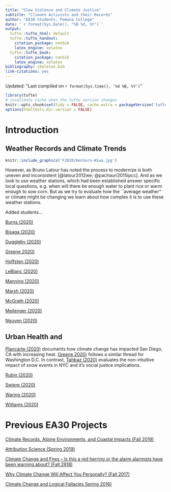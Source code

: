 ```yaml
---
title: "Slow Violence and Climate Justice"
subtitle: "Climate Activists and their Records"
author: "EA30 Students, Pomona College"
date: '`r format(Sys.Date(), "%B %d, %Y")`'
output:
  tufte::tufte_html: default
  tufte::tufte_handout:
    citation_package: natbib
    latex_engine: xelatex
  tufte::tufte_book:
    citation_package: natbib
    latex_engine: xelatex
bibliography: skeleton.bib
link-citations: yes
---
```

Updated: "Last compiled on `r format(Sys.time(), '%d %B, %Y')`"

```r
library(tufte)
# invalidate cache when the tufte version changes
knitr::opts_chunk$set(tidy = FALSE, cache.extra = packageVersion('tufte'))
options(htmltools.dir.version = FALSE)
```
# Introduction

## Weather Records and Climate Trends

```r
knitr::include_graphics('F2020/KenSaro-Wiwa.jpg')
```

However, as Bruno Latour has noted the process to modernize is both uneven and inconsistent [@latour2012we; @pachauri2015ipcc]. And as we look to use weather stations, which had been established answer specific local questions, e.g. when will there be enough water to plant rice or warm enough to sow corn. But as we try to evaluate how the ``average weather" or climate might be changing we learn about how complex it is to use these weather stations. 

Added students...

[Burns (2020)](F2020/Burns.html)

[Bisaga (2020)](F2020/Bisaga.html)

[Duggleby (2020)](F2020/Duggleby.html)

[Greene 2020)](F2020/Greene.html)

[Hoffsten (2020)](F2020/Hoffsten.html)

[LeBlanc (2020)](F2020/LeBlanc.html)

[Manning (2020)](F2020/Manning.html)

[Marsh (2020)](F2020/Marsh.html)

[McGrath (2020)](F2020/McGrath.html)

[Meilenger (2020)](F2020/Meilenger.html)

[Nguyen (2020)](F2020/Nguyen.html)

## Urban Health and 

[Plancarte (2020)](F2020/Plancarte.html) documents how climate change has impacted San Diego, CA with increasing heat. [Greene 2020)](F2020/Greene.html) follows a similar thread for Washington D.C.  In contrast, [Tahbaz (2020)](F2020/Tahbaz.html) evaluates the non-intuitive impact of snow events in NYC and it's social justice implications. 

[Rubin (2020)](F2020/Rubin.html)

[Swiere (2020)](F2020/Sweire.html)


[Waring (2020)](F2020/Waring.html)

[Williams (2020)](F2020/Wiliams.html)


# Previous EA30 Projects

[Climate Records, Alpine Environments, and Coastal Impacts (Fall 2019)](F2019/index_2019F.html)

[Attribution Science (Spring 2019)](S2019/index_2019S.html)

[Climate Change and Fires -- Is this a red herring or the alarm alarmists have been warning about? (Fall 2918)](F2018/index_2018F.html)

[Why Climate Change Will Affect You Personally? (Fall 2017)](F2017/index_2017F.html)

[Climate Change and Logical Fallacies Spring 2016)](S2017/index_2017S.html)
